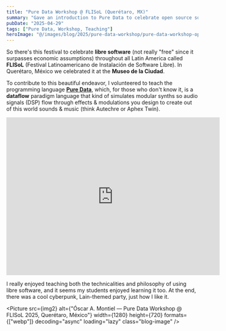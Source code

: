 ```yaml
---
title: "Pure Data Workshop @ FLISoL (Querétaro, MX)"
summary: "Gave an introduction to Pure Data to celebrate open source software & creativity!"
pubDate: "2025-04-29"
tags: ["Pure Data, Workshop, Teaching"]
heroImage: "@/images/blog/2025/pure-data-workshop/pure-data-workshop-optim.jpg"
---
```



So there's this festival to celebrate **libre software** (not really "free" since it surpasses economic assumptions) throughout all Latin America called **FLISoL** (Festival Latinoamericano de Instalación de Software Libre). In Querétaro, México we celebrated it at the **Museo de la Ciudad**.

To contribute to this beautiful endeavor, I volunteered to teach the programming language [**Pure Data**](https://puredata.info/), which, for those who don't know it, is a **dataflow** paradigm language that kind of simulates modular synths so audio signals (DSP) flow through effects & modulations you design to create out of this world sounds & music (think Autechre or Aphex Twin).

<iframe width="560" height="415" src="https://www.youtube-nocookie.com/embed/pRA1alnUJOo?si=3gTOlCneHmUTflek" title="YouTube video player" frameborder="0" allow="accelerometer; autoplay; clipboard-write; encrypted-media; gyroscope; picture-in-picture; web-share" referrerpolicy="strict-origin-when-cross-origin" allowfullscreen></iframe>

I really enjoyed teaching both the technicalities and philosophy of using libre software, and it seems my students enjoyed learning it too. At the end, there was a cool cyberpunk, Lain-themed party, just how I like it.

<Picture
  src={img2}
  alt={"Óscar A. Montiel — Pure Data Workshop @ FLISoL 2025, Querétaro, México"}
  width={1280}
  height={720}
  formats={["webp"]}
  decoding="async"
  loading="lazy"
  class="blog-image"
/>

